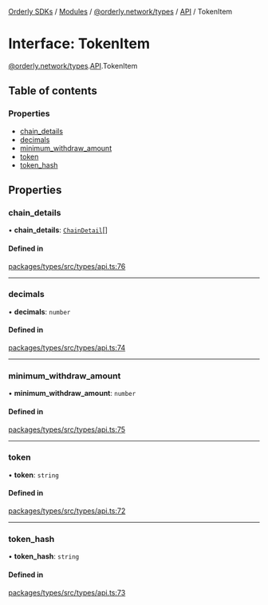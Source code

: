 [Orderly SDKs](./../README) / [Modules](./../modules) / [@orderly.network/types](./../modules/orderly_network_types) / [API](./../modules/orderly_network_types.API) / TokenItem

# Interface: TokenItem

[@orderly.network/types](./../modules/orderly_network_types).[API](./../modules/orderly_network_types.API).TokenItem

## Table of contents

### Properties

- [chain\_details](./orderly_network_types.API.TokenItem#chain_details)
- [decimals](./orderly_network_types.API.TokenItem#decimals)
- [minimum\_withdraw\_amount](./orderly_network_types.API.TokenItem#minimum_withdraw_amount)
- [token](./orderly_network_types.API.TokenItem#token)
- [token\_hash](./orderly_network_types.API.TokenItem#token_hash)

## Properties

### chain\_details

• **chain\_details**: [`ChainDetail`](./orderly_network_types.API.ChainDetail)[]

#### Defined in

[packages/types/src/types/api.ts:76](https://github.com/OrderlyNetwork/js-sdk/blob/3b49bc1a/packages/types/src/types/api.ts#L76)

___

### decimals

• **decimals**: `number`

#### Defined in

[packages/types/src/types/api.ts:74](https://github.com/OrderlyNetwork/js-sdk/blob/3b49bc1a/packages/types/src/types/api.ts#L74)

___

### minimum\_withdraw\_amount

• **minimum\_withdraw\_amount**: `number`

#### Defined in

[packages/types/src/types/api.ts:75](https://github.com/OrderlyNetwork/js-sdk/blob/3b49bc1a/packages/types/src/types/api.ts#L75)

___

### token

• **token**: `string`

#### Defined in

[packages/types/src/types/api.ts:72](https://github.com/OrderlyNetwork/js-sdk/blob/3b49bc1a/packages/types/src/types/api.ts#L72)

___

### token\_hash

• **token\_hash**: `string`

#### Defined in

[packages/types/src/types/api.ts:73](https://github.com/OrderlyNetwork/js-sdk/blob/3b49bc1a/packages/types/src/types/api.ts#L73)

